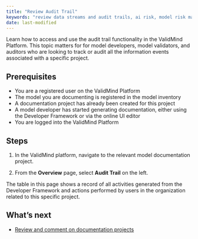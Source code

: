 ```yaml
---
title: "Review Audit Trail"
keywords: "review data streams and audit trails, ai risk, model risk management, ValidMind"
date: last-modified
---
```


Learn how to access and use the audit trail functionality in the ValidMind Platform. This topic matters for for model developers, model validators, and auditors who are looking to track or audit all the information events associated with a specific project.

## Prerequisites

* You are a registered user on the ValidMind Platform
* The model you are documenting is registered in the model inventory
* A documentation project has already been created for this project
* A model developer has started generating documentation, either using the Developer Framework or via the online UI editor
* You are logged into the ValidMind Platform


## Steps

1. In the ValidMind platform, navigate to the relevant model documentation project.

2. From the **Overview** page, select **Audit Trail** on the left.

The table in this page shows a record of all activities generated from the Developer Framework and actions performed by users in the organization related to this specific project. 

<!---
## Troubleshooting

[Include any common issues or errors that may arise during the task and how to resolve them.]
--->

## What's next

* [Review and comment on documentation projects](review-documentation-project.qmd)
